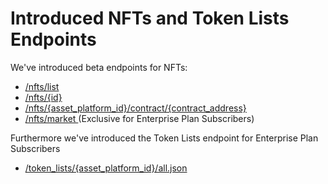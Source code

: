 # Introduced NFTs and Token Lists Endpoints

We've introduced beta endpoints for NFTs:

* [/nfts/list ](/reference/nfts-list)
* [/nfts/{id}](/reference/nfts-id)
* [/nfts/{asset_platform_id}/contract/{contract_address}](/reference/nfts-contract-address)
* [/nfts/market ](/reference/nfts-markets) (Exclusive for Enterprise Plan Subscribers)

Furthermore we've introduced the Token Lists endpoint for Enterprise Plan Subscribers

* [/token_lists/{asset_platform_id}/all.json](/reference/token-lists)